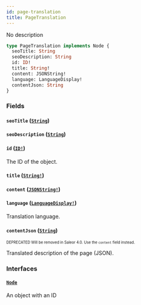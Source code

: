 ```yaml
---
id: page-translation
title: PageTranslation
---
```


No description

```graphql
type PageTranslation implements Node {
  seoTitle: String
  seoDescription: String
  id: ID!
  title: String!
  content: JSONString!
  language: LanguageDisplay!
  contentJson: String
}
```

### Fields

#### `seoTitle` ([`String`](/api-reference/scalars/string.mdx))

#### `seoDescription` ([`String`](/api-reference/scalars/string.mdx))

#### `id` ([`ID!`](/api-reference/scalars/id.mdx))

The ID of the object.

#### `title` ([`String!`](/api-reference/scalars/string.mdx))

#### `content` ([`JSONString!`](/api-reference/scalars/json-string.mdx))

#### `language` ([`LanguageDisplay!`](/api-reference/objects/language-display.mdx))

Translation language.

#### `contentJson` ([`String`](/api-reference/scalars/string.mdx))

<sub><sup><span className="deprecatedTag">DEPRECATED</span> Will be removed in Saleor 4.0. Use the `content` field instead.</sup></sub>

Translated description of the page (JSON).

### Interfaces

#### [`Node`](/api-reference/interfaces/node.mdx)

An object with an ID
